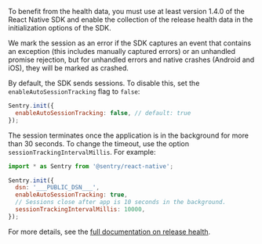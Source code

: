 To benefit from the health data, you must use at least version 1.4.0 of the React Native SDK and enable the collection of the release health data in the initialization options of the SDK.

We mark the session as an error if the SDK captures an event that contains an exception (this includes manually captured errors) or an unhandled promise rejection, but for unhandled errors and native crashes (Android and iOS), they will be marked as crashed.

By default, the SDK sends sessions. To disable this, set the `enableAutoSessionTracking` flag to `false`:

```javascript
Sentry.init({
  enableAutoSessionTracking: false, // default: true
});
```

The session terminates once the application is in the background for more than 30 seconds. To change the timeout, use the option `sessionTrackingIntervalMillis`. For example:

```javascript
import * as Sentry from '@sentry/react-native';

Sentry.init({
  dsn: '___PUBLIC_DSN___',
  enableAutoSessionTracking: true,
  // Sessions close after app is 10 seconds in the background.
  sessionTrackingIntervalMillis: 10000,
});
```

For more details, see the [full documentation on release health](/product/releases/health/).
